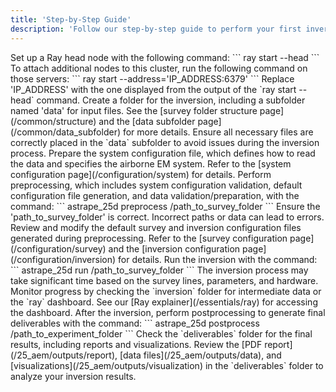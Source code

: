 ```yaml
---
title: 'Step-by-Step Guide'
description: 'Follow our step-by-step guide to perform your first inversion with Astrape.'
---
```


<Steps>
  <Step title="Start Ray">
    Set up a Ray head node with the following command: 
    ```
    ray start --head
    ```
    To attach additional nodes to this cluster, run the following command on those servers:
    ```
    ray start --address='IP_ADDRESS:6379'
    ```
    <Warning>Replace 'IP_ADDRESS' with the one displayed from the output of the `ray start --head` command.</Warning>
  </Step>

  <Step title="Set Up Folder Structure">
    Create a folder for the inversion, including a subfolder named 'data' for input files. See the [survey folder structure page](/common/structure) and the [data subfolder page](/common/data_subfolder) for more details.
    <Tip>Ensure all necessary files are correctly placed in the `data` subfolder to avoid issues during the inversion process.</Tip>
  </Step>

  <Step title="Prepare System Configuration File">
    Prepare the system configuration file, which defines how to read the data and specifies the airborne EM system. Refer to the [system configuration page](/configuration/system) for details.
  </Step>

  <Step title="Preprocessing">
    Perform preprocessing, which includes system configuration validation, default configuration file generation, and data validation/preparation, with the command:
    ```
    astrape_25d preprocess /path_to_survey_folder
    ```
    <Warning>Ensure the 'path_to_survey_folder' is correct. Incorrect paths or data can lead to errors.</Warning>
  </Step>

  <Step title="Modify Configuration Files">
    Review and modify the default survey and inversion configuration files generated during preprocessing. Refer to the [survey configuration page](/configuration/survey) and the [inversion configuration page](/configuration/inversion) for details.
  </Step>

  <Step title="Run Inversion">
    Run the inversion with the command:
    ```
    astrape_25d run /path_to_survey_folder
    ```
    <Warning>The inversion process may take significant time based on the survey lines, parameters, and hardware. </Warning>
    Monitor progress by checking the `inversion` folder for intermediate data or the `ray` dashboard. See our [Ray explainer](/essentials/ray) for accessing the dashboard.
  </Step>

  <Step title="Postprocessing">
    After the inversion, perform postprocessing to generate final deliverables with the command:
    ```
    astrape_25d postprocess /path_to_experiment_folder
    ```
    Check the `deliverables` folder for the final results, including reports and visualizations.
    <Check>Review the [PDF report](/25_aem/outputs/report), [data files](/25_aem/outputs/data), and [visualizations](/25_aem/outputs/visualization) in the `deliverables` folder to analyze your inversion results.</Check>
  </Step>
</Steps>
